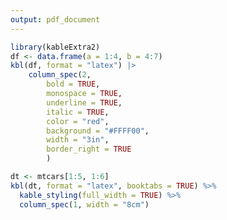 ```yaml
---
output: pdf_document
---
```


```r
library(kableExtra2)
df <- data.frame(a = 1:4, b = 4:7)
kbl(df, format = "latex") |>
    column_spec(2,
        bold = TRUE,
        monospace = TRUE,
        underline = TRUE,
        italic = TRUE,
        color = "red",
        background = "#FFFF00",
        width = "3in",
        border_right = TRUE
        )
```

```r
dt <- mtcars[1:5, 1:6]
kbl(dt, format = "latex", booktabs = TRUE) %>%
  kable_styling(full_width = TRUE) %>%
  column_spec(1, width = "8cm")
```
